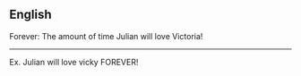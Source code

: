 
== English ==
Forever: The amount of time Julian will love Victoria!


----
Ex. Julian will love vicky FOREVER!